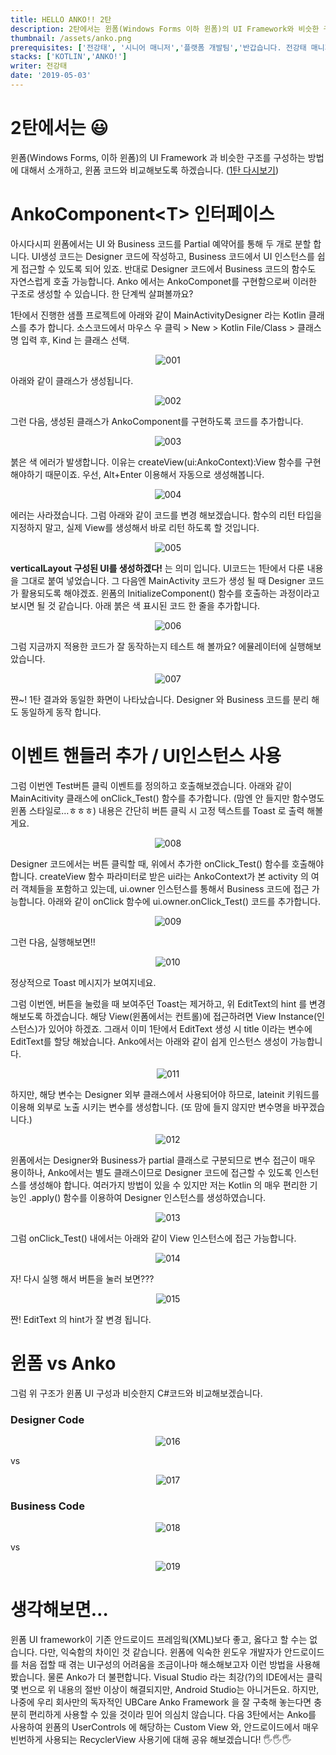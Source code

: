---
title: HELLO ANKO!! 2탄
description: 2탄에서는 윈폼(Windows Forms 이하 윈폼)의 UI Framework와 비슷한 구조를 구성하는 방법에 대해서 소개하고 윈폼 코드와 비교해보도록 하겠습니다
thumbnail: /assets/anko.png
prerequisites: ['전강태', '시니어 매니저','플랫폼 개발팀','반갑습니다. 전강태 매니저입니다. 저는 유비케어에서 프론트엔드 개발을 담당하고 있습니다. 동물과 최신 기술에 관심이 많습니다.']
stacks: ['KOTLIN','ANKO!']
writer: 전강태
date: '2019-05-03'
---


# 2탄에서는 😃

<p>윈폼(Windows Forms, 이하 윈폼)의 UI Framework 과 비슷한 구조를 구성하는 방법에 대해서 소개하고, 윈폼 코드와 비교해보도록 하겠습니다. (️<span><a className="a-custom" href="http://tech.ubcare.co.kr/post/2019/04/25/hello-anko-1.html">1탄 다시보기</a></span>)</p>


# AnkoComponent\<T\> 인터페이스

아시다시피 윈폼에서는 UI 와 Business 코드를 Partial 예약어를 통해 두 개로 분할 합니다. UI생성 코드는 Designer 코드에 작성하고, Business 코드에서 UI 인스턴스를 쉽게 접근할 수 있도록 되어 있죠. 반대로 Designer 코드에서 Business 코드의 함수도 자연스럽게 호출 가능합니다. Anko 에서는 AnkoComponet를 구현함으로써 이러한 구조로 생성할 수 있습니다. 한 단계씩 살펴볼까요?



1탄에서 진행한 샘플 프로젝트에 아래와 같이 MainActivityDesigner 라는 Kotlin 클래스를 추가 합니다. 소스코드에서 마우스 우 클릭 > New > Kotlin File/Class > 클래스 명 입력 후, Kind 는 클래스 선택.

<p align="center">
<img src={`/20190503_KTJ_HELLOANKO_2/001.png`} alt="001"/>
</p>

아래와 같이 클래스가 생성됩니다.

<p align="center">
<img src={`/20190503_KTJ_HELLOANKO_2/002.png`} alt="002"/>
</p>

그런 다음, 생성된 클래스가 AnkoComponent를 구현하도록 코드를 추가합니다.

<p align="center">
<img src={`/20190503_KTJ_HELLOANKO_2/003.png`} alt="003"/>
</p>

붉은 색 에러가 발생합니다. 이유는 createView(ui:AnkoContext):View 함수를 구현해야하기 때문이죠. 우선, Alt+Enter 이용해서 자동으로 생성해봅니다.

<p align="center">
<img src={`/20190503_KTJ_HELLOANKO_2/004.png`} alt="004"/>
</p>

에러는 사라졌습니다. 그럼 아래와 같이 코드를 변경 해보겠습니다. 함수의 리턴 타입을 지정하지 말고, 실제 View를 생성해서 바로 리턴 하도록 할 것입니다.

<p align="center">
<img src={`/20190503_KTJ_HELLOANKO_2/005.png`} alt="005"/>
</p>

**verticalLayout 구성된 UI를 생성하겠다!** 는 의미 입니다. UI코드는 1탄에서 다룬 내용을 그대로 붙여 넣었습니다. 그 다음엔 MainActivity 코드가 생성 될 때 Designer 코드가 활용되도록 해야겠죠. 윈폼의 InitializeComponent() 함수를 호출하는 과정이라고 보시면 될 것 같습니다. 아래 붉은 색 표시된 코드 한 줄을 추가합니다.

<p align="center">
<img src={`/20190503_KTJ_HELLOANKO_2/006.png`} alt="006"/>
</p>

그럼 지금까지 적용한 코드가 잘 동작하는지 테스트 해 볼까요? 에뮬레이터에 실행해보았습니다.

<p align="center">
<img src={`/20190503_KTJ_HELLOANKO_2/007.png`} alt="007"/>
</p>

쨘~! 1탄 결과와 동일한 화면이 나타났습니다. Designer 와 Business 코드를 분리 해도 동일하게 동작 합니다.

# 이벤트 핸들러 추가 / UI인스턴스 사용

그럼 이번엔 Test버튼 클릭 이벤트를 정의하고 호출해보겠습니다. 아래와 같이 MainAcitivity 클래스에 onClick_Test() 함수를 추가합니다. (맘엔 안 들지만 함수명도 윈폼 스타일로…ㅎㅎㅎ) 내용은 간단히 버튼 클릭 시 고정 텍스트를 Toast 로 출력 해볼게요.

<p align="center">
<img src={`/20190503_KTJ_HELLOANKO_2/008.png`} alt="008"/>
</p>

Designer 코드에서는 버튼 클릭할 때, 위에서 추가한 onClick_Test() 함수를 호출해야 합니다. createView 함수 파라미터로 받은 ui라는 AnkoContext가 본 activity 의 여러 객체들을 포함하고 있는데, ui.owner 인스턴스를 통해서 Business 코드에 접근 가능합니다. 아래와 같이 onClick 함수에 ui.owner.onClick_Test() 코드를 추가합니다.

<p align="center">
<img src={`/20190503_KTJ_HELLOANKO_2/009.png`} alt="009"/>
</p>

그런 다음, 실행해보면!!

<p align="center">
<img src={`/20190503_KTJ_HELLOANKO_2/010.png`} alt="010"/>
</p>

정상적으로 Toast 메시지가 보여지네요.


그럼 이번엔, 버튼을 눌렀을 때 보여주던 Toast는 제거하고, 위 EditText의 hint 를 변경해보도록 하겠습니다. 해당 View(윈폼에서는 컨트롤)에 접근하려면 View Instance(인스턴스)가 있어야 하겠죠. 그래서 이미 1탄에서 EditText 생성 시 title 이라는 변수에 EditText를 할당 해놨습니다. Anko에서는 아래와 같이 쉽게 인스턴스 생성이 가능합니다.

<p align="center">
<img src={`/20190503_KTJ_HELLOANKO_2/011.png`} alt="011"/>
</p>

하지만, 해당 변수는 Designer 외부 클래스에서 사용되어야 하므로, lateinit 키워드를 이용해 외부로 노출 시키는 변수를 생성합니다. (또 맘에 들지 않지만 변수명을 바꾸겠습니다.)

<p align="center">
<img src={`/20190503_KTJ_HELLOANKO_2/012.png`} alt="012"/>
</p>

윈폼에서는 Designer와 Business가 partial 클래스로 구분되므로 변수 접근이 매우 용이하나, Anko에서는 별도 클래스이므로 Designer 코드에 접근할 수 있도록 인스턴스를 생성해야 합니다. 여러가지 방법이 있을 수 있지만 저는 Kotlin 의 매우 편리한 기능인 .apply() 함수를 이용하여 Designer 인스턴스를 생성하였습니다.

<p align="center">
<img src={`/20190503_KTJ_HELLOANKO_2/013.png`} alt="013"/>
</p>

그럼 onClick_Test() 내에서는 아래와 같이 View 인스턴스에 접근 가능합니다.

<p align="center">
<img src={`/20190503_KTJ_HELLOANKO_2/014.png`} alt="014"/>
</p>

자! 다시 실행 해서 버튼을 눌러 보면???

<p align="center">
<img src={`/20190503_KTJ_HELLOANKO_2/015.png`} alt="015"/>
</p>

짠! EditText 의 hint가 잘 변경 됩니다.

# 윈폼 vs Anko

그럼 위 구조가 윈폼 UI 구성과 비슷한지 C#코드와 비교해보겠습니다.

### Designer Code

<p align="center">
<img src={`/20190503_KTJ_HELLOANKO_2/016.png`} alt="016"/>
</p>

 vs

<p align="center">
<img src={`/20190503_KTJ_HELLOANKO_2/017.png`} alt="017"/>
</p>

### Business Code

<p align="center">
<img src={`/20190503_KTJ_HELLOANKO_2/018.png`} alt="018"/>
</p>

 vs

<p align="center">
<img src={`/20190503_KTJ_HELLOANKO_2/019.png`} alt="019"/>
</p>

# 생각해보면…

윈폼 UI framework이 기존 안드로이드 프레임웍(XML)보다 좋고, 옳다고 할 수는 없습니다. 다만, 익숙함의 차이인 것 같습니다. 윈폼에 익숙한 윈도우 개발자가 안드로이드를 처음 접할 때 겪는 UI구성의 어려움을 조금이나마 해소해보고자 이런 방법을 사용해봤습니다. 물론 Anko가 더 불편합니다. Visual Studio 라는 최강(?)의 IDE에서는 클릭 몇 번으로 위 내용의 절반 이상이 해결되지만, Android Studio는 아니거든요. 하지만, 나중에 우리 회사만의 독자적인 UBCare Anko Framework 을 잘 구축해 놓는다면 충분히 편리하게 사용할 수 있을 것이라 믿어 의심치 않습니다. 다음 3탄에서는 Anko를 사용하여 윈폼의 UserControls 에 해당하는 Custom View 와, 안드로이드에서 매우 빈번하게 사용되는 RecyclerView 사용기에 대해 공유 해보겠습니다! 🖐️🖐️🖐️

